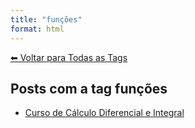 ```yaml
---
title: "funções"
format: html
---
```


[⬅ Voltar para Todas as Tags](../tags.qmd)

## Posts com a tag **funções**

- [Curso de Cálculo Diferencial e Integral](/posts/cursos/matematica/calculo/index.html)
